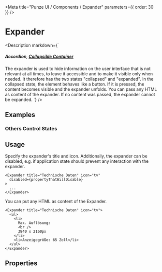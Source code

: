 
<Meta title="Punze UI / Components / Expander" parameters={{ order: 30 }} />

# Expander

<Description markdown={`
##### _Accordion_, [_Collapsible Container_](https://www.iso.org/obp/ui/#iso:std:iso:9241:-161:ed-1:v1:en)
The expander is used to hide information on the user interface that is not relevant at all times, to leave it accessible and to make it visible only when needed.
It therefore has the two states "collapsed" and "expanded".
In the collapsed state, the element behaves like a button.
If it is pressed, the content becomes visible and the expander unfolds.
You can pass any HTML as content of the expander. If no content was passed, the expander cannot be expanded.
`} />

## Examples
<Story id="components-expander--with-content" />

### Others Control States
<Canvas>
  <Story id="components-expander--standard" />
  <Story id="components-expander--with-icon" />
  <Story id="components-expander--disabled" />
</Canvas>

## Usage

Specify the expander's title and icon.
Additionally, the expander can be disabled, e.g. if application state should prevent any interaction with the expander.

```tsx
<Expander title="Technische Daten" icon="tv"
  disabled={propertyThatWillDisable}
>
  ...
</Expander>
```

You can put any HTML as content of the Expander.

```tsx
<Expander title="Technische Daten" icon="tv">
  <ul>
    <li>
      Max. Auflösung:
      <br />
      3840 x 2160px
    </li>
    <li>Anzeigegröße: 65 Zoll</li>
  </ul>
</Expander>
```

## Properties

<ArgsTable of={Expander} />
